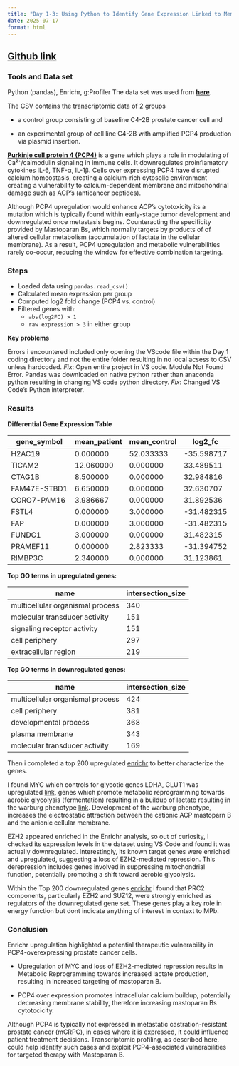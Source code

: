 ```yaml
---
title: "Day 1-3: Using Python to Identify Gene Expression Linked to Membrane Instability"
date: 2025-07-17
format: html
---
```

## [Github link](https://github.com/ZackBioData/PCP4-Transcriptomics)

### Tools and Data set
Python (pandas), Enrichr, g:Profiler
The data set was used from **[here](https://www.ncbi.nlm.nih.gov/geo/query/acc.cgi?acc=GSE293745)**.

The CSV contains the transcriptomic data of 2 groups 

- a control group consisting of baseline C4-2B prostate cancer cell and 

- an experimental group of cell line C4-2B with amplified PCP4 production via plasmid insertion.

**[Purkinje cell protein 4 (PCP4)](https://www.frontiersin.org/journals/immunology/articles/10.3389/fimmu.2025.1616046/full)** 
is a gene which plays a role in modulating of Ca²⁺/calmodulin signaling in immune cells. It downregulates proinflamatory cytokines IL-6, TNF-α, IL-1β. 
Cells over expressing PCP4 have disrupted calcium homeostasis, creating a calcium-rich cytosolic environment creating a vulnerability to calcium-dependent membrane and 
mitochondrial damage such as ACP's (anticancer peptides).

Although PCP4 upregulation would enhance ACP's cytotoxicity its a mutation which is typically found within early-stage tumor development and 
downregulated once metastasis begins. Counteracting the specificity provided by Mastoparan Bs, which normally targets by products of of altered cellular 
metabolism (accumulation of lactate in the cellular membrane). As a result, PCP4 upregulation and metabolic vulnerabilities rarely co-occur,
reducing the window for effective combination targeting.

### Steps

- Loaded data using `pandas.read_csv()`
- Calculated mean expression per group
- Computed log2 fold change (PCP4 vs. control)
- Filtered genes with:
  - `abs(log2FC) > 1`
  - `raw expression > 3` in either group
  
**Key problems**

Errors i encountered included only opening the VScode file within the Day 1 coding directory and not the entire folder resulting in no local acsess to 
CSV unless hardcoded. 
 *Fix*: Open entire project in VS code.
Module Not Found Error.
Pandas was downloaded on native python rather than anaconda python resulting in changing VS code python directory. 
 *Fix*: Changed VS Code’s Python interpreter.

### Results
**Differential Gene Expression Table**

| gene_symbol     | mean_patient | mean_control | log2_fc    |
|-----------------|--------------|--------------|------------|
| H2AC19          | 0.000000     | 52.033333    | -35.598717 |
| TICAM2          | 12.060000    | 0.000000     | 33.489511  |
| CTAG1B          | 8.500000     | 0.000000     | 32.984816  |
| FAM47E-STBD1    | 6.650000     | 0.000000     | 32.630707  |
| CORO7-PAM16     | 3.986667     | 0.000000     | 31.892536  |
| FSTL4           | 0.000000     | 3.000000     | -31.482315 |
| FAP             | 0.000000     | 3.000000     | -31.482315 |
| FUNDC1          | 3.000000     | 0.000000     | 31.482315  |
| PRAMEF11        | 0.000000     | 2.823333     | -31.394752 |
| RIMBP3C         | 2.340000     | 0.000000     | 31.123861  |


**Top GO terms in upregulated genes:**

| name                             | intersection_size |
|----------------------------------|--------------------|
| multicellular organismal process | 340                |
| molecular transducer activity    | 151                |
| signaling receptor activity      | 151                |
| cell periphery                   | 297                |
| extracellular region             | 219                |

**Top GO terms in downregulated genes:**

| name                             | intersection_size |
|----------------------------------|--------------------|
| multicellular organismal process | 424                |
| cell periphery                   | 381                |
| developmental process            | 368                |
| plasma membrane                  | 343                |
| molecular transducer activity    | 169                |


Then i completed a top 200 upregulated [enrichr](https://maayanlab.cloud/Enrichr/enrich?dataset=d191fe2c6d54a8910b99ba6e03371b0b) to better characterize the genes.

I found MYC which controls for glycotic genes LDHA, GLUT1 was upregulated [link](https://aacrjournals.org/clincancerres/article/19/21/5835/78111/Molecular-Pathways-Targeting-MYC-induced-Metabolic), genes which promote metabolic reprogramming towards 
aerobic glycolysis (fermentation) resulting in a buildup of lactate resulting in the warburg phenotype [link](https://pubmed.ncbi.nlm.nih.gov/20607826/).
Development of the warburg phenotype, increases the electrostatic attraction between the cationic ACP mastoparn B and the anionic cellular membrane. 

EZH2 appeared enriched in the Enrichr analysis, so out of curiosity, I checked its expression levels in the dataset using VS Code and found it was actually downregulated.
Interestingly, its known target genes were enriched and upregulated, suggesting a loss of EZH2-mediated repression. 
This derepression includes genes involved in suppressing mitochondrial function, potentially promoting a shift toward aerobic glycolysis.

Within the Top 200 downregulated genes [enrichr](https://maayanlab.cloud/Enrichr/enrich?dataset=aa81df826a74220c9ba42bfc78ee815d) i found that PRC2 components, particularly EZH2 and SUZ12, were strongly enriched as regulators of the downregulated gene set. These genes play a key role in energy function but 
dont indicate anything of interest in context to MPb.

### Conclusion
Enrichr upregulation highlighted a potential therapeutic vulnerability in PCP4-overexpressing prostate cancer cells.

- Upregulation of MYC and loss of EZH2-mediated repression results in Metabolic Reprogramming towards increased lactate production, resulting in increased targeting of mastoparan B.

- PCP4 over expression promotes intracellular calcium buildup, potentially decreasing membrane stability, therefore increasing mastoparan Bs cytotocicity.

Although PCP4 is typically not expressed in metastatic castration-resistant prostate cancer (mCRPC), in cases where it is expressed, it could influence patient treatment decisions.
Transcriptomic profiling, as described here, could help identify such cases and exploit PCP4-associated vulnerabilities for targeted therapy with Mastoparan B.


